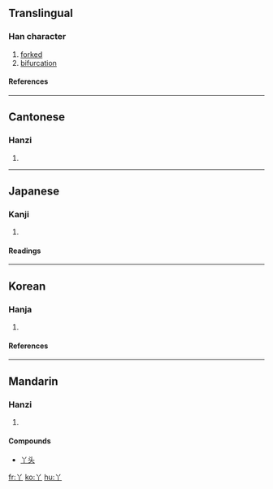 ==Translingual==
===Han character===
{{Han char|rn=2|rad=丨|as=02|sn=3|four=8020<sub>0</sub>|canj=金中 (CL), XX金中 (XXCL)}}
# [[forked]]
# [[bifurcation]]
====References====
{{Han ref|kx=0079.010|dkj=00071|dj=0158.040|hdz=10028.060|uh=4E2B|ud=20011|bh=A458|bd=42072}}
----
==Cantonese==
===Hanzi===
{{yue-hanzi|jyut=|y=a1}}
# {{defn|Cantonese}}
----
==Japanese==
===Kanji===
{{ja-kanji|grade=|rs=丨02}}
# {{defn|Japanese}}
====Readings====
{{ja-readings|on=[[あ]] (a)|kun=[[ふたまた]] (futamata), [[あげまき]] (agemaki)}}
----
==Korean==
===Hanja===
{{ko-hanja|hangeul=[[아]]|rv=a|mr=a|eumhun=가닥|ehrv=gadak|ehmr=kadak|ehy=}}

# {{defn|Korean}}

====References====
{{Hanja ref|nav=14044}}

----

==Mandarin==
===Hanzi===
{{cmn-hanzi|pin=[[yā]] ([[ya1]]), [[zhòng]] ([[zhong4]])|wg=ya<sup>1</sup>, chung<sup>4</sup>}}
# {{defn|Mandarin}}
====Compounds====
*[[丫头]]

[[fr:丫]]
[[ko:丫]]
[[hu:丫]]